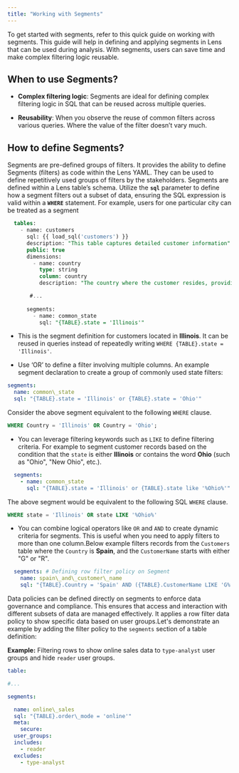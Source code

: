 ```yaml
---
title: "Working with Segments"
---
```


<Info>
  To get started with segments, refer to this quick guide on working with segments. This guide will help in defining and applying segments in Lens that can be used during analysis. With segments, users can save time and make complex filtering logic reusable.
</Info>

## When to use Segments?

* **Complex filtering logic**: Segments are ideal for defining complex filtering logic in SQL that can be reused across multiple queries.

* **Reusability**: When you observe the reuse of common filters across various queries. Where the value of the filter doesn’t vary much.

## How to define Segments?

Segments are pre-defined groups of filters. It provides the ability to define Segments (filters) as code within the Lens YAML. They can be used to define repetitively used groups of filters by the stakeholders. Segments are defined within a Lens table’s schema. Utilize the **`sql`** parameter to define how a segment filters out a subset of data, ensuring the SQL expression is valid within a **`WHERE`** statement. For example, users for one particular city can be treated as a segment

```sql
  tables:
    - name: customers
      sql: {{ load_sql('customers') }}
      description: "This table captures detailed customer information"
      public: true
      dimensions:   
        - name: country
          type: string
          column: country
          description: "The country where the customer resides, providing geographic segmentation and analysis opportunities."

       #...
       
      segments:
        - name: common_state
          sql: "{TABLE}.state = 'Illinois'"
```

* This is the segment definition for customers located in **Illinois**. It can be reused in queries instead of repeatedly writing `WHERE {TABLE}.state = 'Illinois'`.

* Use ‘OR’ to define a filter involving multiple columns. An example segment declaration to create a group of commonly used state filters:

```yaml
segments:
  name: common\_state
  sql: "{TABLE}.state = 'Illinois' or {TABLE}.state = 'Ohio'"
```

Consider the above segment equivalent to the following `WHERE` clause.

```sql
WHERE Country = 'Illinois' OR Country = 'Ohio';
```

* You can leverage filtering keywords such as `LIKE` to define filtering criteria. For example to segment customer records based on the condition that the `state` is either **Illinois** or contains the word **Ohio** (such as "Ohio", "New Ohio", etc.).

```yaml
  segments:
    - name: common_state
      sql: "{TABLE}.state = 'Illinois' or {TABLE}.state like '%Ohio%'"
```

The above segment would be equivalent to the following SQL `WHERE` clause.

```sql
WHERE state = 'Illinois' OR state LIKE '%Ohio%'
```

* You can combine logical operators like `OR` and `AND` to create dynamic criteria for segments. This is useful when you need to apply filters to more than one column.Below example filters records from the `Customers` table where the `Country` is **Spain**, and the `CustomerName` starts with either "G" or "R".

```yaml
  segments: # Defining row filter policy on Segment
    name: spain\_and\_customer\_name
    sql: "{TABLE}.Country = 'Spain' AND ({TABLE}.CustomerName LIKE 'G%' OR {TABLE}.CustomerName LIKE 'R%')"
```

Data policies can be defined directly on segments to enforce data governance and compliance. This ensures that access and interaction with different subsets of data are managed effectively. It applies a row filter data policy to show specific data based on user groups.Let's demonstrate an example by adding the filter policy to the `segments` section of a table definition:

**Example:** Filtering rows to show online sales data to `type-analyst` user groups and hide `reader` user groups.

```yaml
table:

#...

segments:

  name: online\_sales
  sql: "{TABLE}.order\_mode = 'online'"
  meta:
    secure:
  user_groups:
  includes:
    - reader
  excludes:
    - type-analyst
```